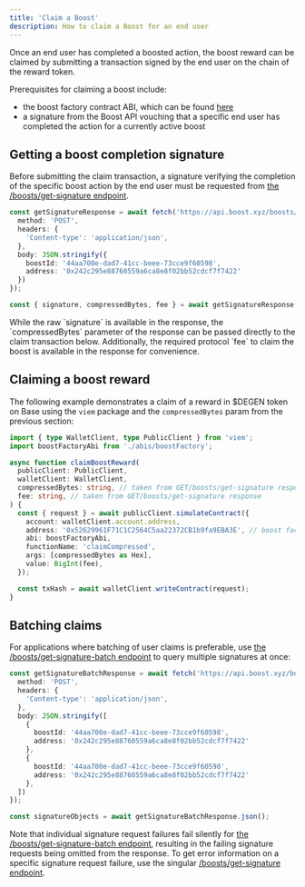 ```yaml
---
title: 'Claim a Boost'
description: How to claim a Boost for an end user
---
```


Once an end user has completed a boosted action, the boost reward can be claimed by submitting a transaction signed by the end user on the chain of the reward token.

Prerequisites for claiming a boost include:

* the boost factory contract ABI, which can be found [here](https://github.com/rabbitholegg/questdk/blob/main/src/abi/quest-factory.ts)
* a signature from the Boost API vouching that a specific end user has completed the action for a currently active boost

## Getting a boost completion signature

Before submitting the claim transaction, a signature verifying the completion of the specific boost action by the end user must be requested from [the /boosts/get-signature endpoint](/api-reference/boosts/signature).

```typescript
const getSignatureResponse = await fetch('https://api.boost.xyz/boosts/get-signature', {
  method: 'POST',
  headers: {
    'Content-type': 'application/json',
  },
  body: JSON.stringify({
    boostId: '44aa700e-dad7-41cc-beee-73cce9f60598',
    address: '0x242c295e88760559a6ca8e8f02bb52cdcf7f7422'
  })
});

const { signature, compressedBytes, fee } = await getSignatureResponse.json();
```

<Tip>
    While the raw `signature` is available in the response, the `compressedBytes` parameter of the response can be passed directly to the claim transaction below. Additionally, the required protocol `fee` to claim the boost is available in the response for convenience.
</Tip>

## Claiming a boost reward

The following example demonstrates a claim of a reward in $DEGEN token on Base using the `viem` package and the `compressedBytes` param from the previous section:

```typescript
import { type WalletClient, type PublicClient } from 'viem';
import boostFactoryAbi from './abis/boostFactory';

async function claimBoostReward(
  publicClient: PublicClient,
  walletClient: WalletClient,
  compressedBytes: string, // taken from GET/boosts/get-signature response
  fee: string, // taken from GET/boosts/get-signature response
) {
  const { request } = await publicClient.simulateContract({
    account: walletClient.account.address,
    address: '0x52629961F71C1C2564C5aa22372CB1b9fa9EBA3E', // boost factory contract
    abi: boostFactoryAbi,
    functionName: 'claimCompressed',
    args: [compressedBytes as Hex],
    value: BigInt(fee),
  });

  const txHash = await walletClient.writeContract(request);
}
```

## Batching claims

[//]: # (TODO: update get-signature-batch link once API reference is updated)
For applications where batching of user claims is preferable, use [the /boosts/get-signature-batch endpoint](https://api.boost.xyz/docs#tag/boosts/paths/\~1boosts\~1get-signature-batch/post) to query multiple signatures at once:

```typescript
const getSignatureBatchResponse = await fetch('https://api.boost.xyz/boosts/get-signature-batch', {
  method: 'POST',
  headers: {
    'Content-type': 'application/json',
  },
  body: JSON.stringify([
    {
      boostId: '44aa700e-dad7-41cc-beee-73cce9f60598',
      address: '0x242c295e88760559a6ca8e8f02bb52cdcf7f7422'
    },
    {
      boostId: '44aa700e-dad7-41cc-beee-73cce9f60598',
      address: '0x242c295e88760559a6ca8e8f02bb52cdcf7f7422'
    },
  ])
});

const signatureObjects = await getSignatureBatchResponse.json();
```

[//]: # (TODO: update get-signature-batch link once API reference is updated)
<Tip>
    Note that individual signature request failures fail silently for [the /boosts/get-signature-batch endpoint](https://api.boost.xyz/docs#tag/boosts/paths/\~1boosts\~1get-signature-batch/post), resulting in the failing signature requests being omitted from the response.
    To get error information on a specific signature request failure, use the singular [/boosts/get-signature endpoint](/api-reference/boosts/signature).
</Tip>
